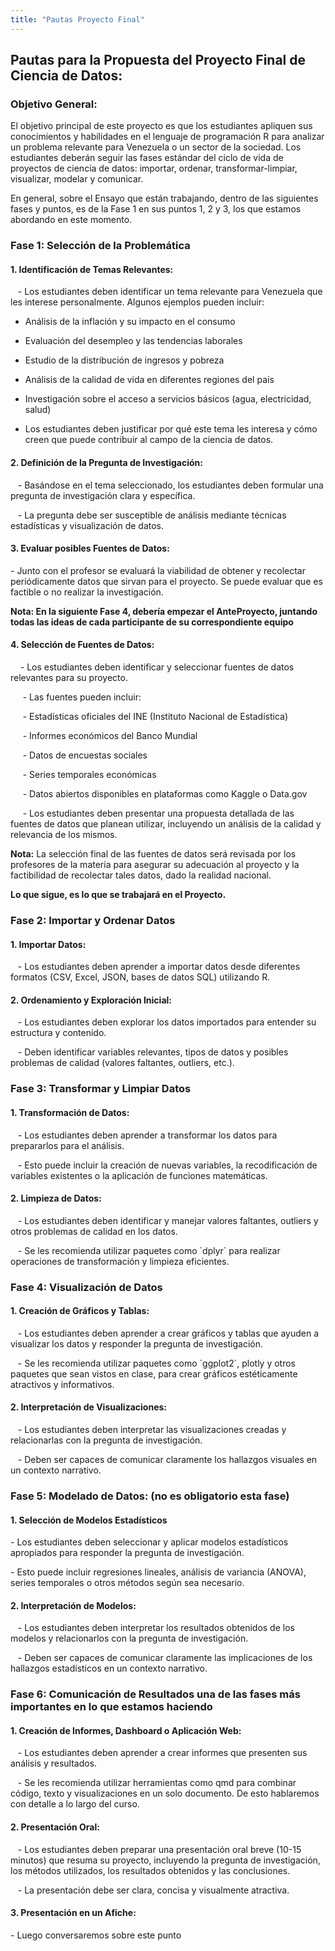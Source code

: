 ```yaml
---
title: "Pautas Proyecto Final"
---
```


## Pautas para la Propuesta del Proyecto Final de Ciencia de Datos:

### **Objetivo General:**

El objetivo principal de este proyecto es que los estudiantes apliquen sus conocimientos y habilidades en el lenguaje de programación R para analizar un problema relevante para Venezuela o un sector de la sociedad. Los estudiantes deberán seguir las fases estándar del ciclo de vida de proyectos de ciencia de datos: importar, ordenar, transformar-limpiar, visualizar, modelar y comunicar.

En general, sobre el Ensayo que están trabajando, dentro de las siguientes fases y puntos, es de la Fase 1 en sus puntos 1, 2 y 3, los que estamos abordando en este momento.

### **Fase 1: Selección de la Problemátic**a

#### **1. Identificación de Temas Relevantes:**

   - Los estudiantes deben identificar un tema relevante para Venezuela que les interese personalmente. Algunos ejemplos pueden incluir:

-   Análisis de la inflación y su impacto en el consumo

-   Evaluación del desempleo y las tendencias laborales

-   Estudio de la distribución de ingresos y pobreza

-   Análisis de la calidad de vida en diferentes regiones del país

-   Investigación sobre el acceso a servicios básicos (agua, electricidad, salud)

-   Los estudiantes deben justificar por qué este tema les interesa y cómo creen que puede contribuir al campo de la ciencia de datos.

#### 2. **Definición de la Pregunta de Investigación:**

   - Basándose en el tema seleccionado, los estudiantes deben formular una pregunta de investigación clara y específica.

   - La pregunta debe ser susceptible de análisis mediante técnicas estadísticas y visualización de datos.

#### **3. Evaluar posibles Fuentes de Datos:**

\- Junto con el profesor se evaluará la viabilidad de obtener y recolectar periódicamente datos que sirvan para el proyecto. Se puede evaluar que es factible o no realizar la investigación.

**Nota: En la siguiente Fase 4, debería empezar el AnteProyecto, juntando todas las ideas de cada participante de su correspondiente equipo**

#### **4. Selección de Fuentes de Datos:**

    - Los estudiantes deben identificar y seleccionar fuentes de datos relevantes para su proyecto.

     - Las fuentes pueden incluir:

     - Estadísticas oficiales del INE (Instituto Nacional de Estadística)

     - Informes económicos del Banco Mundial

     - Datos de encuestas sociales

     - Series temporales económicas

     - Datos abiertos disponibles en plataformas como Kaggle o Data.gov

     - Los estudiantes deben presentar una propuesta detallada de las fuentes de datos que planean utilizar, incluyendo un análisis de la calidad y relevancia de los mismos.

**Nota:** La selección final de las fuentes de datos será revisada por los profesores de la materia para asegurar su adecuación al proyecto y la factibilidad de recolectar tales datos, dado la realidad nacional.

**Lo que sigue, es lo que se trabajará en el Proyecto.**

### **Fase 2: Importar y Ordenar Datos**

#### 1**. Importar Datos:**

   - Los estudiantes deben aprender a importar datos desde diferentes formatos (CSV, Excel, JSON, bases de datos SQL) utilizando R.

#### **2. Ordenamiento y Exploración Inicial:**

   - Los estudiantes deben explorar los datos importados para entender su estructura y contenido.

   - Deben identificar variables relevantes, tipos de datos y posibles problemas de calidad (valores faltantes, outliers, etc.).

### **Fase 3: Transformar y Limpiar Datos**

#### **1. Transformación de Datos:**

   - Los estudiantes deben aprender a transformar los datos para prepararlos para el análisis.

   - Esto puede incluir la creación de nuevas variables, la recodificación de variables existentes o la aplicación de funciones matemáticas.

#### **2. Limpieza de Datos:**

   - Los estudiantes deben identificar y manejar valores faltantes, outliers y otros problemas de calidad en los datos.

   - Se les recomienda utilizar paquetes como \`dplyr\` para realizar operaciones de transformación y limpieza eficientes.

### **Fase 4: Visualización de Datos**

#### **1. Creación de Gráficos y Tablas:**

   - Los estudiantes deben aprender a crear gráficos y tablas que ayuden a visualizar los datos y responder la pregunta de investigación.

   - Se les recomienda utilizar paquetes como \`ggplot2\`, plotly y otros paquetes que sean vistos en clase, para crear gráficos estéticamente atractivos y informativos.

#### **2. Interpretación de Visualizaciones:**

   - Los estudiantes deben interpretar las visualizaciones creadas y relacionarlas con la pregunta de investigación.

   - Deben ser capaces de comunicar claramente los hallazgos visuales en un contexto narrativo.

### **Fase 5: Modelado de Datos: (no es obligatorio esta fase)**

#### 1. **Selección de Modelos Estadísticos**  

\- Los estudiantes deben seleccionar y aplicar modelos estadísticos apropiados para responder la pregunta de investigación.

\- Esto puede incluir regresiones lineales, análisis de variancia (ANOVA), series temporales o otros métodos según sea necesario.

#### **2. Interpretación de Modelos:**

   - Los estudiantes deben interpretar los resultados obtenidos de los modelos y relacionarlos con la pregunta de investigación.

   - Deben ser capaces de comunicar claramente las implicaciones de los hallazgos estadísticos en un contexto narrativo.

### **Fase 6: Comunicación de Resultados** **una de las fases más importantes en lo que estamos haciendo**

#### **1. Creación de Informes, Dashboard o Aplicación Web:**

   - Los estudiantes deben aprender a crear informes que presenten sus análisis y resultados.

   - Se les recomienda utilizar herramientas como qmd para combinar código, texto y visualizaciones en un solo documento. De esto hablaremos con detalle a lo largo del curso.

#### **2. Presentación Oral:**

   - Los estudiantes deben preparar una presentación oral breve (10-15 minutos) que resuma su proyecto, incluyendo la pregunta de investigación, los métodos utilizados, los resultados obtenidos y las conclusiones.

   - La presentación debe ser clara, concisa y visualmente atractiva.

#### **3. Presentación en un Afiche:**

\- Luego conversaremos sobre este punto
